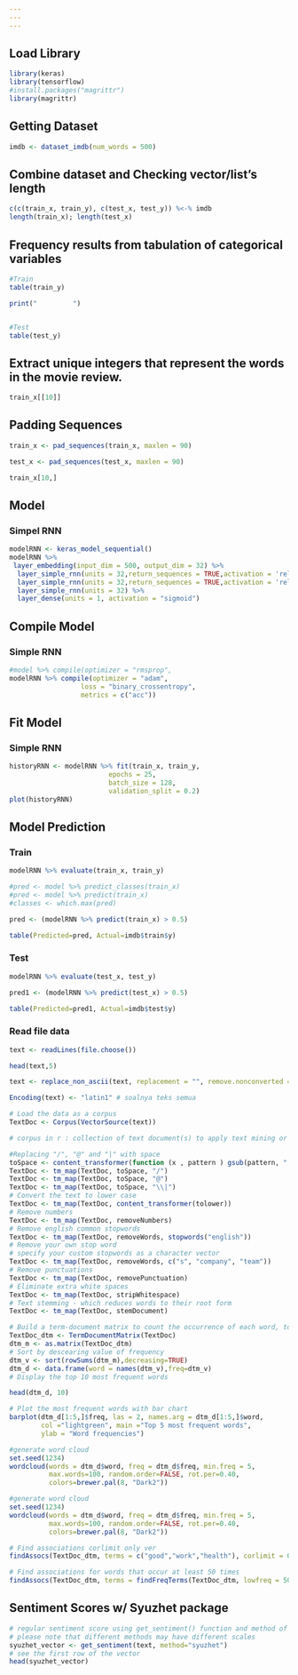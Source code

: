 ---
---
---

## Load Library

```{r}
library(keras)
library(tensorflow)
#install.packages("magrittr")
library(magrittr)
```

## Getting Dataset

```{r}
imdb <- dataset_imdb(num_words = 500)
```

## Combine dataset and Checking vector/list's length

```{r}
c(c(train_x, train_y), c(test_x, test_y)) %<-% imdb
length(train_x); length(test_x)
```

## Frequency results from tabulation of categorical variables

```{r}

#Train
table(train_y)

print("         ")


#Test
table(test_y)
```

## Extract unique integers that represent the words in the movie review.

```{r}
train_x[[10]]
```

## Padding Sequences

```{r}
train_x <- pad_sequences(train_x, maxlen = 90)

test_x <- pad_sequences(test_x, maxlen = 90)
```

```{r}
train_x[10,]
```

## Model

### Simpel RNN

```{r}
modelRNN <- keras_model_sequential()
modelRNN %>%
 layer_embedding(input_dim = 500, output_dim = 32) %>%
  layer_simple_rnn(units = 32,return_sequences = TRUE,activation = 'relu') %>% 
  layer_simple_rnn(units = 32,return_sequences = TRUE,activation = 'relu') %>% 
  layer_simple_rnn(units = 32) %>% 
  layer_dense(units = 1, activation = "sigmoid")
```

## Compile Model

### Simple RNN

```{r}
#model %>% compile(optimizer = "rmsprop",
modelRNN %>% compile(optimizer = "adam",
                  loss = "binary_crossentropy",
                  metrics = c("acc"))
```

## Fit Model

### Simple RNN

```{r}
historyRNN <- modelRNN %>% fit(train_x, train_y,
                         epochs = 25,
                         batch_size = 128,
                         validation_split = 0.2)
plot(historyRNN)
```

## Model Prediction

### Train

```{r}
modelRNN %>% evaluate(train_x, train_y)
```

```{r}
#pred <- model %>% predict_classes(train_x)
#pred <- model %>% predict(train_x)
#classes <- which.max(pred)

pred <- (modelRNN %>% predict(train_x) > 0.5)

table(Predicted=pred, Actual=imdb$train$y)
```

### Test

```{r}
modelRNN %>% evaluate(test_x, test_y)
```

```{r}
pred1 <- (modelRNN %>% predict(test_x) > 0.5)

table(Predicted=pred1, Actual=imdb$test$y)
```

### Read file data

```{r}
text <- readLines(file.choose())

head(text,5)
```

```{r}
text <- replace_non_ascii(text, replacement = "", remove.nonconverted = TRUE)
```

```{r}
Encoding(text) <- "latin1" # soalnya teks semua
```

```{r}
# Load the data as a corpus
TextDoc <- Corpus(VectorSource(text))

# corpus in r : collection of text document(s) to apply text mining or NLP routines on
```

```{r}
#Replacing "/", "@" and "|" with space
toSpace <- content_transformer(function (x , pattern ) gsub(pattern, " ", x))
TextDoc <- tm_map(TextDoc, toSpace, "/")
TextDoc <- tm_map(TextDoc, toSpace, "@")
TextDoc <- tm_map(TextDoc, toSpace, "\\|")
# Convert the text to lower case
TextDoc <- tm_map(TextDoc, content_transformer(tolower))
# Remove numbers
TextDoc <- tm_map(TextDoc, removeNumbers)
# Remove english common stopwords
TextDoc <- tm_map(TextDoc, removeWords, stopwords("english"))
# Remove your own stop word
# specify your custom stopwords as a character vector
TextDoc <- tm_map(TextDoc, removeWords, c("s", "company", "team")) 
# Remove punctuations
TextDoc <- tm_map(TextDoc, removePunctuation)
# Eliminate extra white spaces
TextDoc <- tm_map(TextDoc, stripWhitespace)
# Text stemming - which reduces words to their root form
TextDoc <- tm_map(TextDoc, stemDocument)
```

```{r}
# Build a term-document matrix to count the occurrence of each word, to identify popular or trending topics
TextDoc_dtm <- TermDocumentMatrix(TextDoc)
dtm_m <- as.matrix(TextDoc_dtm)
# Sort by descearing value of frequency
dtm_v <- sort(rowSums(dtm_m),decreasing=TRUE)
dtm_d <- data.frame(word = names(dtm_v),freq=dtm_v)
# Display the top 10 most frequent words

head(dtm_d, 10)
```

```{r}
# Plot the most frequent words with bar chart
barplot(dtm_d[1:5,]$freq, las = 2, names.arg = dtm_d[1:5,]$word,
        col ="lightgreen", main ="Top 5 most frequent words",
        ylab = "Word frequencies")
```

```{r}
#generate word cloud
set.seed(1234)
wordcloud(words = dtm_d$word, freq = dtm_d$freq, min.freq = 5,
          max.words=100, random.order=FALSE, rot.per=0.40, 
          colors=brewer.pal(8, "Dark2"))
```

```{r}
#generate word cloud
set.seed(1234)
wordcloud(words = dtm_d$word, freq = dtm_d$freq, min.freq = 5,
          max.words=100, random.order=FALSE, rot.per=0.40, 
          colors=brewer.pal(8, "Dark2"))
```

```{r}
# Find associations corlimit only ver
findAssocs(TextDoc_dtm, terms = c("good","work","health"), corlimit = 0.25)
```

```{r}
# Find associations for words that occur at least 50 times
findAssocs(TextDoc_dtm, terms = findFreqTerms(TextDoc_dtm, lowfreq = 50), corlimit = 0.25)
```

## Sentiment Scores w/ Syuzhet package

```{r}
# regular sentiment score using get_sentiment() function and method of your choice
# please note that different methods may have different scales
syuzhet_vector <- get_sentiment(text, method="syuzhet")
# see the first row of the vector
head(syuzhet_vector)
```
